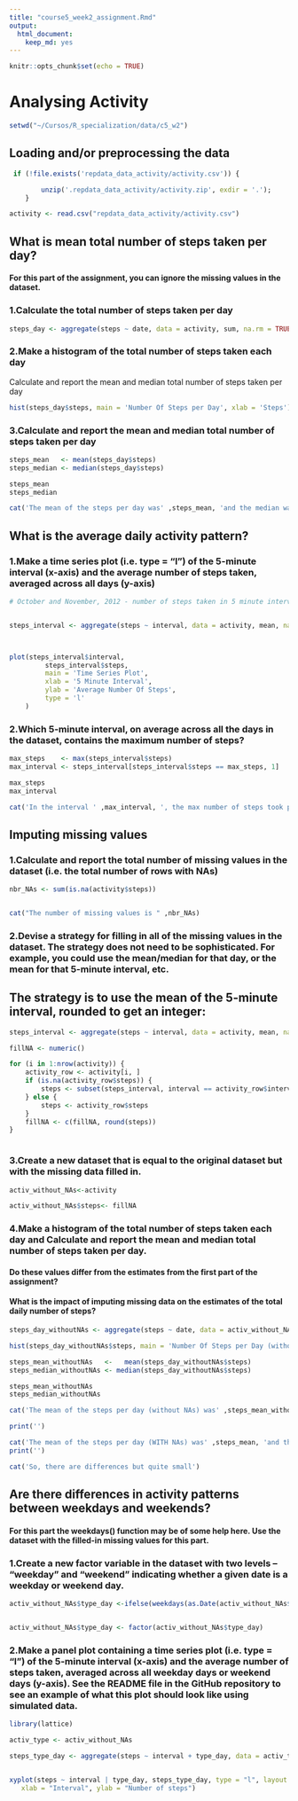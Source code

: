 ---
title: "course5_week2_assignment.Rmd"
output:
  html_document:
    keep_md: yes
---

```{r setup, include=TRUE}
knitr::opts_chunk$set(echo = TRUE)
```

# Analysing Activity

```{r, echo=TRUE}
setwd("~/Cursos/R_specialization/data/c5_w2")
```

## Loading and/or preprocessing the data

```{r, echo=TRUE}

 if (!file.exists('repdata_data_activity/activity.csv')) {

        unzip('.repdata_data_activity/activity.zip', exdir = '.');
    }

activity <- read.csv("repdata_data_activity/activity.csv")

```

## What is mean total number of steps taken per day?
#### For this part of the assignment, you can ignore the missing values in the dataset.

### 1.Calculate the total number of steps taken per day

```{r, echo=TRUE}

steps_day <- aggregate(steps ~ date, data = activity, sum, na.rm = TRUE)
```

### 2.Make a histogram of the total number of steps taken each day

Calculate and report the mean and median total number of steps taken per day
```{r, echo=TRUE}

hist(steps_day$steps, main = 'Number Of Steps per Day', xlab = 'Steps')

```


### 3.Calculate and report the mean and median total number of steps taken per day


```{r, echo=TRUE}

steps_mean   <- mean(steps_day$steps)
steps_median <- median(steps_day$steps)

steps_mean
steps_median

cat('The mean of the steps per day was' ,steps_mean, 'and the median was',steps_median)
```

## What is the average daily activity pattern?

### 1.Make a time series plot (i.e. type = "l") of the 5-minute interval (x-axis) and the average number of steps taken, averaged across all days (y-axis)

```{r, echo=TRUE}
# October and November, 2012 - number of steps taken in 5 minute intervals each day.


steps_interval <- aggregate(steps ~ interval, data = activity, mean, na.rm = TRUE)



plot(steps_interval$interval,
         steps_interval$steps,
         main = 'Time Series Plot',
         xlab = '5 Minute Interval',
         ylab = 'Average Number Of Steps',
         type = 'l'
    )
```

### 2.Which 5-minute interval, on average across all the days in the dataset, contains the maximum number of steps?

```{r, echo=TRUE}

max_steps    <- max(steps_interval$steps)
max_interval <- steps_interval[steps_interval$steps == max_steps, 1]

max_steps 
max_interval

cat('In the interval ' ,max_interval, ', the max number of steps took place, on average: ',max_steps)
```

## Imputing missing values

### 1.Calculate and report the total number of missing values in the dataset (i.e. the total number of rows with NAs)

```{r, echo=TRUE}

nbr_NAs <- sum(is.na(activity$steps))


cat("The number of missing values is " ,nbr_NAs)

```


### 2.Devise a strategy for filling in all of the missing values in the dataset. The strategy does not need to be sophisticated. For example, you could use the mean/median for that day, or the mean for that 5-minute interval, etc.

## The strategy is to use the mean of the  5-minute interval, rounded to get an integer:

```{r, echo=TRUE}


steps_interval <- aggregate(steps ~ interval, data = activity, mean, na.rm = TRUE)

fillNA <- numeric()

for (i in 1:nrow(activity)) {
    activity_row <- activity[i, ]
    if (is.na(activity_row$steps)) {
        steps <- subset(steps_interval, interval == activity_row$interval)$steps
    } else {
        steps <- activity_row$steps
    }
    fillNA <- c(fillNA, round(steps))
}



```

### 3.Create a new dataset that is equal to the original dataset but with the missing data filled in.

```{r, echo=TRUE}

activ_without_NAs<-activity

activ_without_NAs$steps<- fillNA


```

### 4.Make a histogram of the total number of steps taken each day and Calculate and report the mean and median total number of steps taken per day. 

#### Do these values differ from the estimates from the first part of the assignment? 
#### What is the impact of imputing missing data on the estimates of the total daily number of steps?

```{r, echo=TRUE}


steps_day_withoutNAs <- aggregate(steps ~ date, data = activ_without_NAs, sum, na.rm = TRUE)

hist(steps_day_withoutNAs$steps, main = 'Number Of Steps per Day (without NAs)', xlab = 'Steps')

```

```{r, echo=TRUE}
steps_mean_withoutNAs   <-   mean(steps_day_withoutNAs$steps)
steps_median_withoutNAs <- median(steps_day_withoutNAs$steps)

steps_mean_withoutNAs
steps_median_withoutNAs

cat('The mean of the steps per day (without NAs) was' ,steps_mean_withoutNAs, 'and the median was',steps_median_withoutNAs)

print('')

cat('The mean of the steps per day (WITH NAs) was' ,steps_mean, 'and the median was',steps_median)
print('')

cat('So, there are differences but quite small')
```

## Are there differences in activity patterns between weekdays and weekends?
#### For this part the weekdays() function may be of some help here. Use the dataset with the filled-in missing values for this part.

### 1.Create a new factor variable in the dataset with two levels – “weekday” and “weekend” indicating whether a given date is a weekday or weekend day.

```{r, echo=TRUE}


activ_without_NAs$type_day <-ifelse(weekdays(as.Date(activ_without_NAs$date)) %in% c('saturday','sunday','sábado','domingo'), 'Weekend', 'Weekday')


activ_without_NAs$type_day <- factor(activ_without_NAs$type_day)

```
### 2.Make a panel plot containing a time series plot (i.e. type = "l") of the 5-minute interval (x-axis) and the average number of steps taken, averaged across all weekday days or weekend days (y-axis). See the README file in the GitHub repository to see an example of what this plot should look like using simulated data.

```{r, echo=TRUE}

library(lattice)

activ_type <- activ_without_NAs

steps_type_day <- aggregate(steps ~ interval + type_day, data = activ_type, mean, na.rm = TRUE)


xyplot(steps ~ interval | type_day, steps_type_day, type = "l", layout = c(1, 2), 
   xlab = "Interval", ylab = "Number of steps")



```
